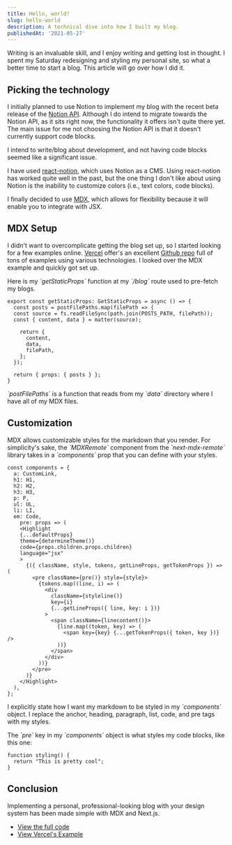 ```yaml
---
title: Hello, world!
slug: hello-world
description: A technical dive into how I built my blog.
publishedAt: '2021-05-27'
---
```


Writing is an invaluable skill, and I enjoy writing and getting lost in thought. I spent my Saturday redesigning and styling my personal site, so what a better time to start a blog. This article will go over how I did it.

## Picking the technology

I initially planned to use Notion to implement my blog with the recent beta release of the [Notion API](https://developers.notion.com/). Although I do intend to migrate towards the Notion API, as it sits right now, the functionality it offers isn't quite there yet. The main issue for me not choosing the Notion API is that it doesn't currently support code blocks.

I intend to write/blog about development, and not having code blocks seemed like a significant issue.

I have used [react-notion](https://github.com/splitbee/react-notion), which uses Notion as a CMS. Using react-notion has worked quite well in the past, but the one thing I don't like about using Notion is the inability to customize colors (i.e., text colors, code blocks).

I finally decided to use [MDX](https://mdxjs.com/), which allows for flexibility because it will enable you to integrate with JSX.

## MDX Setup

I didn't want to overcomplicate getting the blog set up, so I started looking for a few examples online. [Vercel](https://vercel.com) offer's an excellent [Github repo](https://github.com/vercel/next.js/tree/canary/examples) full of tons of examples using various technologies. I looked over the MDX example and quickly got set up.

Here is my _\`getStaticProps\`_ function at my _\`/blog\`_ route used to pre-fetch my blogs.

```
export const getStaticProps: GetStaticProps = async () => {
  const posts = postFilePaths.map(filePath => {
  const source = fs.readFileSync(path.join(POSTS_PATH, filePath));
  const { content, data } = matter(source);

    return {
      content,
      data,
      filePath,
    };
  });

  return { props: { posts } };
}
```

_\`postFilePaths\`_ is a function that reads from my _\`data\`_ directory where I
have all of my MDX files.

## Customization

MDX allows customizable styles for the markdown that you render. For simplicity's sake, the _\`MDXRemote\`_ component from the _\`next-mdx-remote\`_ library takes in a _\`components\`_ prop that you can define with your styles.

```
const components = {
  a: CustomLink,
  h1: H1,
  h2: H2,
  h3: H3,
  p: P,
  ul: UL,
  li: LI,
  em: Code,
	pre: props => (
	<Highlight
	{...defaultProps}
    theme={determineTheme()}
    code={props.children.props.children}
    language="jsx"
    >
      {({ className, style, tokens, getLineProps, getTokenProps }) => (
        <pre className={pre()} style={style}>
          {tokens.map((line, i) => (
            <div
              className={styleline()}
              key={i}
              {...getLineProps({ line, key: i })}
            >
              <span className={linecontent()}>
                {line.map((token, key) => (
                  <span key={key} {...getTokenProps({ token, key })} />
                ))}
              </span>
            </div>
          ))}
        </pre>
      )}
    </Highlight>
  ),
};
```

I explicitly state how I want my markdown to be styled in my _\`components\`_ object. I replace the anchor, heading, paragraph, list, code, and pre tags with my styles.

The _\`pre\`_ key in my _\`components\`_ object is what styles my code blocks, like this one:

```
function styling() {
  return "This is pretty cool";
}
```

## Conclusion

Implementing a personal, professional-looking blog with your design system has been made simple with MDX and Next.js.

- [View the full code](https://github.com/0x6A6471/0x6A6471)
- [View Vercel's Example](https://github.com/vercel/next.js/tree/canary/examples/mdx-remote)
